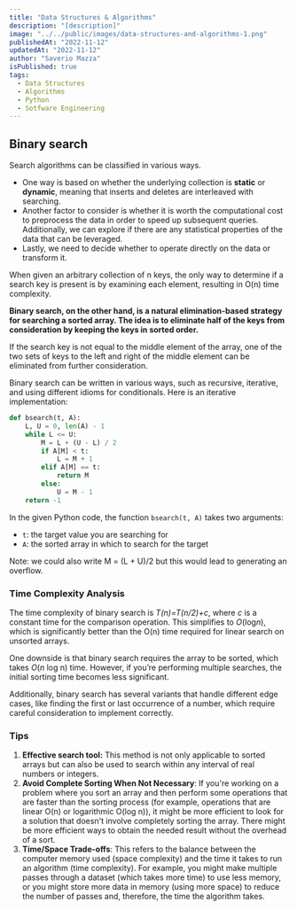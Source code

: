 ```yaml
---
title: "Data Structures & Algorithms"
description: "[description]"
image: "../../public/images/data-structures-and-algorithms-1.png"
publishedAt: "2022-11-12"
updatedAt: "2022-11-12"
author: "Saverio Mazza"
isPublished: true
tags:
  - Data Structures
  - Algorithms
  - Python
  - Sotfware Engineering
---
```


## Binary search

Search algorithms can be classified in various ways.

- One way is based on whether the underlying collection is **static** or **dynamic**, meaning that inserts and deletes are interleaved with searching.
- Another factor to consider is whether it is worth the computational cost to preprocess the data in order to speed up subsequent queries. Additionally, we can explore if there are any statistical properties of the data that can be leveraged.
- Lastly, we need to decide whether to operate directly on the data or transform it.

When given an arbitrary collection of n keys, the only way to determine if a search key is present is by examining each element, resulting in O(n) time complexity.

**Binary search, on the other hand, is a natural elimination-based strategy for searching a sorted array. The idea is to eliminate half of the keys from consideration by keeping the keys in sorted order.**

If the search key is not equal to the middle element of the array, one of the two sets of keys to the left and right of the middle element can be eliminated from further consideration.

Binary search can be written in various ways, such as recursive, iterative, and using different idioms for conditionals. Here is an iterative implementation:

```python
def bsearch(t, A):
    L, U = 0, len(A) - 1
    while L <= U:
        M = L + (U - L) / 2
        if A[M] < t:
            L = M + 1
        elif A[M] == t:
            return M
        else:
            U = M - 1
    return -1
```

In the given Python code, the function `bsearch(t, A)` takes two arguments:

- `t`: the target value you are searching for
- `A`: the sorted array in which to search for the target

Note: we could also write M = (L + U)/2 but this would lead to generating an overflow.

### Time Complexity Analysis

The time complexity of binary search is *T(*n*)=*T*(*n*/2)+c*, where *c* is a constant time for the comparison operation. This simplifies to *O*(log*n*), which is significantly better than the O(n) time required for linear search on unsorted arrays.

One downside is that binary search requires the array to be sorted, which takes *O*(_n_ log n) time. However, if you’re performing multiple searches, the initial sorting time becomes less significant.

Additionally, binary search has several variants that handle different edge cases, like finding the first or last occurrence of a number, which require careful consideration to implement correctly.

### Tips

1. **Effective search tool:** This method is not only applicable to sorted arrays but can also be used to search within any interval of real numbers or integers.
2. **Avoid Complete Sorting When Not Necessary**: If you're working on a problem where you sort an array and then perform some operations that are faster than the sorting process (for example, operations that are linear O(n) or logarithmic O(log n)), it might be more efficient to look for a solution that doesn't involve completely sorting the array. There might be more efficient ways to obtain the needed result without the overhead of a sort.
3. **Time/Space Trade-offs**: This refers to the balance between the computer memory used (space complexity) and the time it takes to run an algorithm (time complexity). For example, you might make multiple passes through a dataset (which takes more time) to use less memory, or you might store more data in memory (using more space) to reduce the number of passes and, therefore, the time the algorithm takes.
